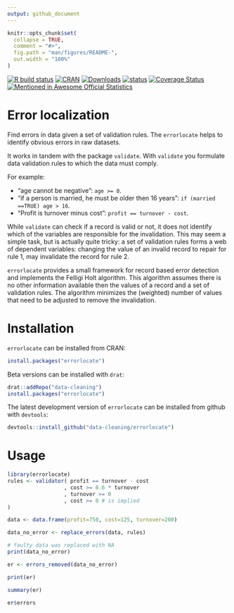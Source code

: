 ```yaml
---
output: github_document
---
```


<!-- README.md is generated from README.Rmd. Please edit that file -->

```r
knitr::opts_chunk$set(
  collapse = TRUE,
  comment = "#>",
  fig.path = "man/figures/README-",
  out.width = "100%"
)
```

[![R build status](https://github.com/data-cleaning/errorlocate/workflows/R-CMD-check/badge.svg)](https://github.com/data-cleaning/errorlocate/actions)
[![CRAN](http://www.r-pkg.org/badges/version/errorlocate)](https://CRAN.R-project.org/package=errorlocate)
[![Downloads](http://cranlogs.r-pkg.org/badges/errorlocate)](http://www.r-pkg.org/pkg/errorlocate) 
[![status](https://tinyverse.netlify.com/badge/errorlocate)](https://CRAN.R-project.org/package=errorlocate)
[![Coverage Status](https://coveralls.io/repos/data-cleaning/errorlocate/badge.svg?branch=master&service=github)](https://coveralls.io/github/data-cleaning/errorlocate?branch=master) [![Mentioned in Awesome Official Statistics ](https://awesome.re/mentioned-badge.svg)](http://www.awesomeofficialstatistics.org)


# Error localization

Find errors in data given a set of validation rules.
The `errorlocate` helps to identify obvious errors in raw datasets.

It works in tandem with the package `validate`.
With `validate` you formulate data validation rules to which the data must comply.

For example:

- "age cannot be negative": `age >= 0`.
- "if a person is married, he must be older then 16 years": `if (married ==TRUE) age > 16`.
- "Profit is turnover minus cost": `profit == turnover - cost`.

While `validate` can check if a record is valid or not, it does not identify
which of the variables are responsible for the invalidation. This may seem a simple task,
but is actually quite tricky:  a set of validation rules forms a web
of dependent variables: changing the value of an invalid record to repair for rule 1, may invalidate
the record for rule 2.

`errorlocate` provides a small framework for record based error detection and implements the Felligi Holt
algorithm. This algorithm assumes there is no other information available then the values of a record
and a set of validation rules. The algorithm minimizes the (weighted) number of values that need
to be adjusted to remove the invalidation.

# Installation

`errorlocate` can be installed from CRAN:

```r
install.packages("errorlocate")
```

Beta versions can be installed with `drat`:

```r
drat::addRepo("data-cleaning")
install.packages("errorlocate")
```

The latest development version of `errorlocate` can be installed from github with `devtools`:

```r
devtools::install_github("data-cleaning/errorlocate")
```

# Usage

```r
library(errorlocate)
rules <- validator( profit == turnover - cost
                  , cost >= 0.6 * turnover
                  , turnover >= 0
                  , cost >= 0 # is implied
)

data <- data.frame(profit=750, cost=125, turnover=200)

data_no_error <- replace_errors(data, rules)

# faulty data was replaced with NA
print(data_no_error)

er <- errors_removed(data_no_error)

print(er)

summary(er)

er$errors
```
